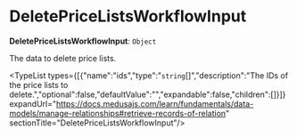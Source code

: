 
# DeletePriceListsWorkflowInput

 **DeletePriceListsWorkflowInput**: `Object`

The data to delete price lists.

<TypeList types={[{"name":"ids","type":"`string`[]","description":"The IDs of the price lists to delete.","optional":false,"defaultValue":"","expandable":false,"children":[]}]} expandUrl="https://docs.medusajs.com/learn/fundamentals/data-models/manage-relationships#retrieve-records-of-relation" sectionTitle="DeletePriceListsWorkflowInput"/>
